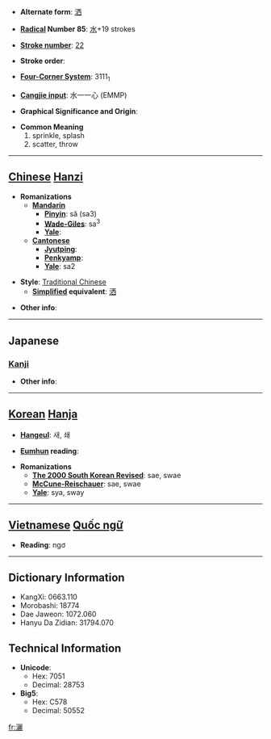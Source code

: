 * '''Alternate form''': [[洒]]

* '''[[Wiktionary:Chinese radical index| Radical]] Number 85''': [[Wiktionary:Chinese radical index 水|水]]+19 strokes

* '''[[Wiktionary:Chinese total strokes index|Stroke number]]''': [[Wiktionary:Chinese total strokes index 22|22]]

* '''Stroke order''': 

* '''[[Wiktionary:Chinese four corner index|Four-Corner System]]''': 3111<sub>1</sub>

* '''[[Wiktionary:Chinese Cangjie index|Cangjie input]]''': 水一一心 (EMMP)

* '''Graphical Significance and Origin''': 

* '''Common Meaning'''
*#sprinkle, splash
*# scatter, throw


----

== [[Chinese]] [[Hanzi]] ==

* '''Romanizations'''
** '''[[Mandarin]]'''
*** '''[[Pinyin]]''': sǎ (sa3)
*** '''[[Wade-Giles]]''': sa<sup>3</sup>
*** '''[[Yale]]''': 
** '''[[Cantonese]]'''
*** '''[[Jyutping]]''':
*** '''[[Penkyamp]]''': 
*** '''[[Yale]]''': sa2

* '''Style''': [[Traditional Chinese]] 
** '''[[Simplified Chinese|Simplified]] equivalent''': [[洒]]

* '''Other info''': 

----

==Japanese==
===[[Kanji]]===
{{kanji|on readings=[[さい]] (sai), [[しゃ]] (sha)|kun readings=[[そそぐ]] (sosogu)}}

* '''Other info''':  

----

== [[Korean]] [[Hanja]] ==

* '''[[Hangeul]]''': 새, 쇄

* '''[[Eumhun]] reading''': 

* '''Romanizations'''
** '''[[The 2000 South Korean Revised Romanization|The 2000 South Korean Revised]]''': sae, swae
** '''[[McCune-Reischauer]]''': sae, swae
** '''[[Yale]]''': sya, sway


----

== [[Vietnamese]] [[Quốc ngữ]] ==

* '''Reading''': ngơ

----

== Dictionary Information ==

* KangXi: 0663.110
* Morobashi: 18774
* Dae Jaweon: 1072.060
* Hanyu Da Zidian: 31794.070

== Technical Information ==

* '''Unicode''':
** Hex: 7051
** Decimal: 28753
* '''Big5''':
** Hex: C578
** Decimal: 50552

[[fr:灑]]